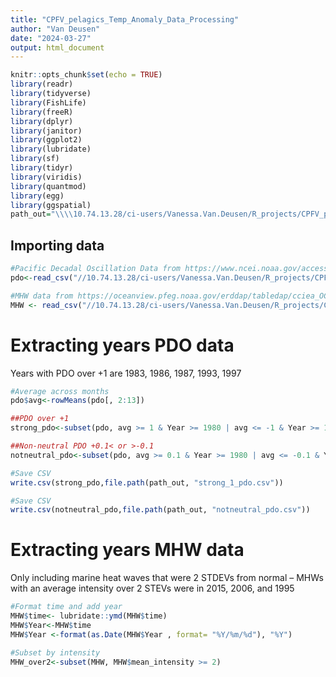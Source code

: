 ---
title: "CPFV_pelagics_Temp_Anomaly_Data_Processing"
author: "Van Deusen"
date: "2024-03-27"
output: html_document
---

```{r setup, include=FALSE}
knitr::opts_chunk$set(echo = TRUE)
library(readr)
library(tidyverse)
library(FishLife)
library(freeR)
library(dplyr)
library(janitor)
library(ggplot2)
library(lubridate)
library(sf)
library(tidyr)
library(viridis)
library(quantmod) 
library(egg)
library(ggspatial)
path_out="\\\\10.74.13.28/ci-users/Vanessa.Van.Deusen/R_projects/CPFV_pelagics/Data"
```

## Importing data
```{r}
#Pacific Decadal Oscillation Data from https://www.ncei.noaa.gov/access/monitoring/pdo/
pdo<-read_csv("//10.74.13.28/ci-users/Vanessa.Van.Deusen/R_projects/CPFV_pelagics/Data/PDO_data.csv")

#MHW data from https://oceanview.pfeg.noaa.gov/erddap/tabledap/cciea_OC_MHW_EV.htmlTable
MHW <- read_csv("//10.74.13.28/ci-users/Vanessa.Van.Deusen/R_projects/CPFV_pelagics/Data/MHW.csv")
```


# Extracting years PDO data
Years with PDO over +1 are 1983, 1986, 1987, 1993, 1997
```{r}
#Average across months 
pdo$avg<-rowMeans(pdo[, 2:13])

##PDO over +1 
strong_pdo<-subset(pdo, avg >= 1 & Year >= 1980 | avg <= -1 & Year >= 1980)

##Non-neutral PDO +0.1< or >-0.1
notneutral_pdo<-subset(pdo, avg >= 0.1 & Year >= 1980 | avg <= -0.1 & Year >= 1980)

#Save CSV
write.csv(strong_pdo,file.path(path_out, "strong_1_pdo.csv"))

#Save CSV
write.csv(notneutral_pdo,file.path(path_out, "notneutral_pdo.csv"))
```

# Extracting years MHW data
Only including marine heat waves that were 2 STDEVs from normal
-- MHWs with an average intensity over 2 STEVs were in 2015, 2006, and 1995
```{r}
#Format time and add year 
MHW$time<- lubridate::ymd(MHW$time)
MHW$Year<-MHW$time
MHW$Year <-format(as.Date(MHW$Year , format= "%Y/%m/%d"), "%Y")

#Subset by intensity 
MHW_over2<-subset(MHW, MHW$mean_intensity >= 2)

```